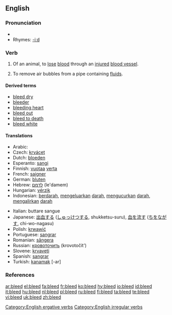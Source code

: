 ==English==

===Pronunciation===
* {{IPA|/'bliːd/}}
* Rhymes: [[Rhymes:English:-iːd|-iːd]]

===Verb===
{{en-verb|bleeds|bleeding|bled}}

# {{intransitive}} Of an animal, to [[lose]] [[blood]] through an [[injured]] [[blood vessel]].
# To remove air bubbles from a pipe containing [[fluid]]s.

====Derived terms====
* [[bleed dry]]
* [[bleeder]]
* [[bleeding heart]]
* [[bleed out]]
* [[bleed to death]]
* [[bleed white]]

====Translations====
{{trans-top|lose blood through an injured blood vessel}}
* Arabic: {{Arab|[[ينزف]]}}
* Czech: [[krvácet]]
* Dutch: [[bloeden]]
* Esperanto: [[sangi]]
* Finnish: [[vuotaa]] [[veri|verta]]
* French: [[saigner]]
* German: [[bluten]]
* Hebrew: [[לדמם]] (le'damem)
* Hungarian: [[vérzik]]
* Indonesian: [[darah|berdarah]], [[keluar|mengeluarkan]] [[darah]], [[kucur|mengucurkan]] [[darah]], [[alir|mengalirkan]] [[darah]]
{{trans-mid}}
* Italian: buttare sangue
* Japanese: [[出血]]する ([[しゅっけつ]]する, shukketsu-suru), [[血]]を[[流す]] ([[ち]]を[[ながす]], chi-wo-nagasu)
* Polish: [[krwawić]]
* Portuguese: [[sangrar]]
* Romanian: [[sângera]]
* Russian: [[кровоточить]] (krovotočít')
* Slovene: [[krvaveti]]
* Spanish: [[sangrar]]
* Turkish: [[kanamak]] [-ar]
{{trans-bottom}}

===References===
{{R:Century 1911}}
{{R:Webster 1913}}

[[Category:English ergative verbs]]
[[Category:English irregular verbs]]

[[ar:bleed]]
[[el:bleed]]
[[fa:bleed]]
[[fr:bleed]]
[[ko:bleed]]
[[hy:bleed]]
[[io:bleed]]
[[id:bleed]]
[[it:bleed]]
[[hu:bleed]]
[[nl:bleed]]
[[pl:bleed]]
[[ru:bleed]]
[[fi:bleed]]
[[ta:bleed]]
[[te:bleed]]
[[vi:bleed]]
[[uk:bleed]]
[[zh:bleed]]